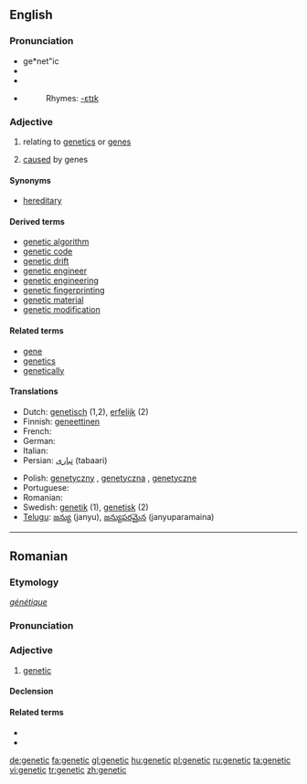 ==English==
{{wikipedia}}
===Pronunciation===
* ge*net"ic
* {{enPR|jə-nĕt'ĭk}}
* {{IPA|/ʤəˈnetɪk/}}
* {{SAMPA|dZ@"netIk/}}
*: Rhymes: [[Rhymes:English:-ɛtɪk|-ɛtɪk]]

===Adjective===
{{en-adj}}

# {{genetics}} relating to [[genetics]] or [[gene]]s
# [[cause]]d by genes

====Synonyms====
* [[hereditary]]

====Derived terms====
* [[genetic algorithm]]
* [[genetic code]]
* [[genetic drift]]
* [[genetic engineer]]
* [[genetic engineering]]
* [[genetic fingerprinting]]
* [[genetic material]]
* [[genetic modification]]

====Related terms====
* [[gene]]
* [[genetics]]
* [[genetically]]

====Translations====
{{top}}
* Dutch: [[genetisch]] (1,2), [[erfelijk]] (2)
* Finnish: [[geneettinen]]
* French: {{t+|fr|génétique}}
* German: {{t-|de|genetisch}}
* Italian: {{t+|it|genetico|m}}
* Persian: [[تباری]] (tabaari)
{{mid}}
* Polish: [[genetyczny]] {{m}}, [[genetyczna]] {{f}}, [[genetyczne]] {{f}}
* Portuguese: {{t-|pt|genético}}
* Romanian: {{t-|ro|genetic}}
* Swedish: [[genetik]] (1), [[genetisk]] (2)
* [[Telugu]]: [[జన్యు]] (janyu), [[జన్యుపరమైన]] (janyuparamaina)
{{bottom}}

----

==Romanian==

===Etymology===
{{F.|ro}} ''[[génétique]]''

===Pronunciation===
{{IPA|[ʤe'ne.tik]|lang=ro}}

===Adjective===
{{ro-adj|4}}

# [[#English|genetic]]

====Declension====
{{ro-adj-4}}

====Related terms====
* {{l|ro|genă}}
* {{l|ro|genetică}}

[[de:genetic]]
[[fa:genetic]]
[[gl:genetic]]
[[hu:genetic]]
[[pl:genetic]]
[[ru:genetic]]
[[ta:genetic]]
[[vi:genetic]]
[[tr:genetic]]
[[zh:genetic]]
